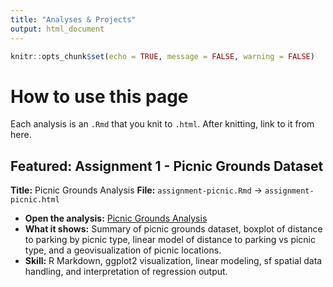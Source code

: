 ```yaml
---
title: "Analyses & Projects"
output: html_document
---
```


```r
knitr::opts_chunk$set(echo = TRUE, message = FALSE, warning = FALSE)
```

# How to use this page

Each analysis is an `.Rmd` that you knit to `.html`. After knitting, link to it from here.

## Featured: Assignment 1 - Picnic Grounds Dataset

**Title:** Picnic Grounds Analysis
**File:** `assignment-picnic.Rmd` → `assignment-picnic.html`

- **Open the analysis:** [Picnic Grounds Analysis](assignment-picnic.html)
- **What it shows:** Summary of picnic grounds dataset, boxplot of distance to parking by picnic type, linear model of distance to parking vs picnic type, and a geovisualization of picnic locations.
- **Skill:** R Markdown, ggplot2 visualization, linear modeling, sf spatial data handling, and interpretation of regression output.


